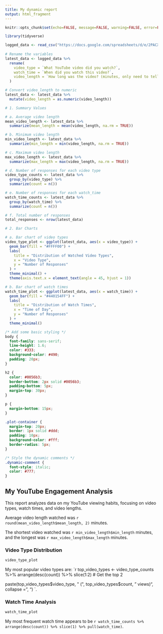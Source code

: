 ```yaml
---
title: My dynamic report
output: html_fragment 
---
```


```r
knitr::opts_chunk$set(echo=FALSE, message=FALSE, warning=FALSE, error=FALSE)

library(tidyverse)

logged_data <- read_csv("https://docs.google.com/spreadsheets/d/e/2PACX-1vTFPhlseVC8C_DG8O5FgIeq88eSG7cXLjYchqI7YV-ffjgfFILLzxtDMA1L7Wz79MURXMizGgdwjVM4/pub?gid=1282172722&single=true&output=csv")
 
# Rename the variables
latest_data <- logged_data %>%
  rename(
    video_type = `What YouTube video did you watch?`,
    watch_time = `When did you watch this video?`,
    video_length = `How long was the video? (minutes, only need to tell us the number`
  )

# Convert video_length to numeric
latest_data <- latest_data %>%
  mutate(video_length = as.numeric(video_length))

# 1. Summary Values

# a. Average video length
mean_video_length <- latest_data %>%
  summarize(mean_length = mean(video_length, na.rm = TRUE))

# b. Minimum video length
min_video_length <- latest_data %>%
  summarize(min_length = min(video_length, na.rm = TRUE))

# c. Maximum video length
max_video_length <- latest_data %>%
  summarize(max_length = max(video_length, na.rm = TRUE))

# d. Number of responses for each video type
video_type_counts <- latest_data %>%
  group_by(video_type) %>%
  summarize(count = n())

# e. Number of responses for each watch_time
watch_time_counts <- latest_data %>%
  group_by(watch_time) %>%
  summarize(count = n())

# f. Total number of responses
total_responses <- nrow(latest_data)

# 2. Bar Charts

# a. Bar chart of video types
video_type_plot <- ggplot(latest_data, aes(x = video_type)) +
  geom_bar(fill = "#FFFF00") +
  labs(
    title = "Distribution of Watched Video Types",
    x = "Video Type",
    y = "Number of Responses"
  ) +
  theme_minimal() +
  theme(axis.text.x = element_text(angle = 45, hjust = 1))

# b. Bar chart of watch times
watch_time_plot <- ggplot(latest_data, aes(x = watch_time)) +
  geom_bar(fill = "#440154FF") +
  labs(
    title = "Distribution of Watch Times",
    x = "Time of Day",
    y = "Number of Responses"
  ) +
  theme_minimal()

```

```css
/* Add some basic styling */
body {
  font-family: sans-serif;
  line-height: 1.6;
  color: #333;
  background-color: #490;
  padding: 20px;
}

h2 {
  color: #0056b3;
  border-bottom: 2px solid #0056b3;
  padding-bottom: 5px;
  margin-top: 30px;
}

p {
  margin-bottom: 15px;
}

.plot-container {
  margin-top: 20px;
  border: 1px solid #ddd;
  padding: 10px;
  background-color: #fff;
  border-radius: 5px;
}

/* Style the dynamic comments */
.dynamic-comment {
  font-style: italic;
  color: #777;
}
```

## My YouTube Engagement Analysis

This report analyzes data on my YouTube viewing habits, focusing on video types, watch times, and video lengths.


  Average video length watched was `r round(mean_video_length$mean_length, 2)` minutes.
  
  The shortest video watched was `r min_video_length$min_length` minutes, and the longest was `r max_video_length$max_length` minutes.

<div class="plot-container">

<h3>Video Type Distribution</h3>

```r

video_type_plot

```

<p class="dynamic-comment">My most popular video types are:
  `r 
  top_video_types <- video_type_counts %>% 
    arrange(desc(count)) %>% 
    slice(1:2) # Get the top 2

  paste(top_video_types$video_type, " (", top_video_types$count, " views)", collapse = ", ")
  `.</p>

</div>

<div class = "plot-container">

<h3>Watch Time Analysis</h3>

```r

watch_time_plot

```

<p class="dynamic-comment">My most frequent watch time appears to be `r watch_time_counts %>% arrange(desc(count)) %>% slice(1) %>% pull(watch_time)`. 
